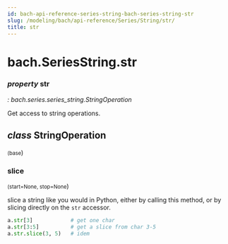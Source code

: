 ```yaml
---
id: bach-api-reference-series-string-bach-series-string-str
slug: /modeling/bach/api-reference/Series/String/str/
title: str
---
```


# bach.SeriesString.str

<div className="property">

### <span className="type-annotation"><em>property </em></span> <span className="name">str</span>

<span className="type-annotation"><em>

: bach.series.series_string.StringOperation

</em></span> 


<div className="content">

Get access to string operations.

<div className="class">

## <span className="type-annotation"><em>class</em></span> <span className="name">StringOperation</span>

<small className="parameter-list">(<span className="parameter" id="base">base</span></small>)


<div className="content">

<div className="method">

### <span className="name">slice</span>

<small className="parameter-list">(<span className="parameter" id="start">start=None</span>, <span className="parameter" id="stop">stop=None</span></small>)


<div className="content">

slice a string like you would in Python, either by calling this method, or by slicing directly
on the `str` accessor.

```python
a.str[3]            # get one char
a.str[3:5]          # get a slice from char 3-5
a.str.slice(3, 5)   # idem
```


</div>


</div>


</div>


</div>


</div>


</div>
